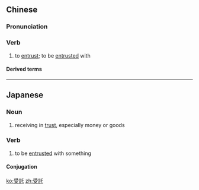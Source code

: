 {{also|受托}}
==Chinese==
{{zh-forms|s=受托}}

===Pronunciation===
{{zh-pron
|m=shòutuō
|c=sau6 tok3
|mn=siū-thok
|cat=v
}}

===Verb===
{{zh-verb}}

# to [[entrust]]; to be [[entrusted]] with

====Derived terms====
{{zh-der|公共受託機構/公共受托机构|受託人/受托人|受託者/受托者}}

----

==Japanese==
{{ja-kanjitab|じゅ|たく|yomi=on}}

===Noun===
{{ja-noun|じゅたく}}

# receiving in [[trust]], especially money or goods

===Verb===
{{ja-verb-suru|じゅたく}}

# to be [[entrust]]ed with something

====Conjugation====
{{ja-suru|じゅたく}}

[[ko:受託]]
[[zh:受託]]